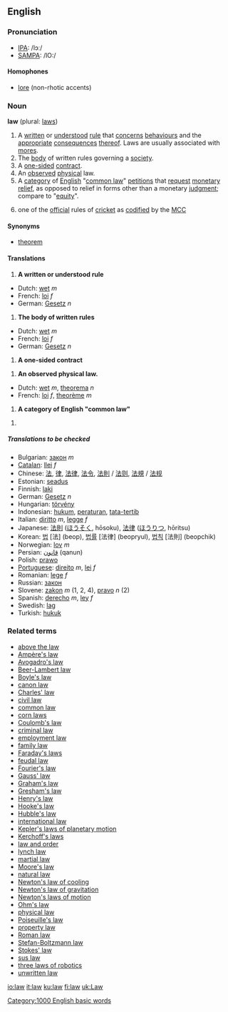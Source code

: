 {{wikipedia}}
==English==
===Pronunciation===
*[[w:IPA|IPA]]: /lɔː/
*[[w:SAMPA|SAMPA]]: /lO:/
====Homophones====
*[[lore]] (non-rhotic accents)

===Noun===
'''law''' (plural: [[law]]s)

#<!--DefA--> A [[written]] or [[understood]] [[rule]] that [[concern]]s [[behaviour]]s and the [[appropriate]] [[consequence]]s [[thereof]].  Laws are usually associated with [[mores]].
#<!--DefB--> The [[body]] of written rules governing a [[society]].
#<!--DefC--> A [[one-sided]] [[contract]].
#<!--DefD--> An [[observed]] [[physical]] law.
#<!--DefE--> A [[category]] of [[English]] "[[common law]]" [[petition]]s that [[request]] [[monetary]] [[relief]], as opposed to relief in forms other than a monetary [[judgment]]; compare to "[[equity]]".
#<!--DefF-->{{cricket}} one of the [[official]] rules of [[cricket]] as [[codified]] by the [[MCC]]

====Synonyms====
*<!--DefD-->[[theorem]]

====Translations====
#<!--DefA--> '''A written or understood rule'''
{{top}}
*Dutch: [[wet]] ''m''
*French: [[loi]] ''f''
*German: [[Gesetz]] ''n''
{{mid}}
{{bottom}}

#<!--DefB--> '''The body of written rules'''
{{top}}
*Dutch: [[wet]] ''m''
*French: [[loi]] ''f''
*German: [[Gesetz]] ''n''
{{mid}}
{{bottom}}
#<!--DefC--> '''A one-sided contract'''
{{top}}
{{mid}}
{{bottom}}
#<!--DefD--> '''An observed physical law.'''
{{top}}
*Dutch: [[wet]] ''m'', [[theorema]] ''n''
*French: [[loi]] ''f'', [[theorème]] ''m''
{{mid}}
{{bottom}}
#<!--DefE--> '''A category of English "common law"'''
{{top}}
{{mid}}
{{bottom}}
#<!--DefF-->'''{{cricket}}'''
{{top}}
{{mid}}
{{bottom}}

=====Translations to be checked=====
*Bulgarian: [[закон]] ''m''
*[[Catalan]]: [[llei]] ''f''
*Chinese: [[法]], [[律]], [[法律]], [[法令]], [[法則]] / [[法则]], [[法規]] / [[法规]]
*Estonian: [[seadus]]
*Finnish: [[laki]]
*German: [[Gesetz]] ''n''
*Hungarian: [[törvény]]
*Indonesian: [[hukum]], [[atur|peraturan]], [[tata-tertib]]
*Italian: [[diritto]] ''m'', [[legge]] ''f''
*Japanese: [[法則]] ([[ほうそく]], hōsoku), [[法律]] ([[ほうりつ]], hōritsu)
*Korean: [[법]] [法] (beop), [[법률]] [法律] (beopryul), [[법칙]] [法則] (beopchik)
*Norwegian: [[lov]] ''m''
*Persian: [[قانون]] (qanun)
*Polish: [[prawo]]
*[[Portuguese]]: [[direito]] ''m'', [[lei]] ''f''
*Romanian: [[lege]] ''f''
*Russian: [[закон]]
*Slovene: [[zakon]] ''m'' (1, 2, 4), [[pravo]] ''n'' (2)
*Spanish: [[derecho]] ''m'', [[ley]] ''f''
*Swedish: [[lag]] '' ''
*Turkish: [[hukuk]]

===Related terms===
*[[above the law]]
*[[Ampère's law]]
*[[Avogadro's law]]
*[[Beer-Lambert law]]
*[[Boyle's law]]
*[[canon law]]
*[[Charles' law]]
*[[civil law]]
*[[common law]]
*[[corn laws]]
*[[Coulomb's law]]
*[[criminal law]]
*[[employment law]]
*[[family law]]
*[[Faraday's law]]s
*[[feudal law]]
*[[Fourier's law]]
*[[Gauss' law]]
*[[Graham's law]]
*[[Gresham's law]]
*[[Henry's law]]
*[[Hooke's law]]
*[[Hubble's law]]
*[[international law]]
*[[Kepler's laws of planetary motion]]
*[[Kerchoff's laws]]
*[[law and order]]
*[[lynch law]]
*[[martial law]]
*[[Moore's law]]
*[[natural law]]
*[[Newton's law of cooling]]
*[[Newton's law of gravitation]]
*[[Newton's laws of motion]]
*[[Ohm's law]]
*[[physical law]]
*[[Poiseuille's law]]
*[[property law]]
*[[Roman law]]
*[[Stefan-Boltzmann law]]
*[[Stokes' law]]
*[[sus law]]
*[[three laws of robotics]]
*[[unwritten law]]

[[Category:1000 English basic words]]

[[io:law]]
[[it:law]]
[[ku:law]]
[[fi:law]]
[[uk:Law]]